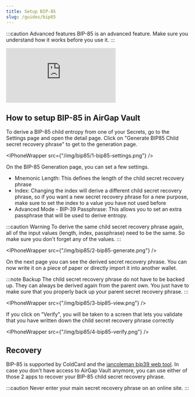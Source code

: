 ```yaml
---
title: Setup BIP-85
slug: /guides/bip85
---
```



:::caution Advanced features
BIP-85 is an advanced feature. Make sure you understand how it works before you use it.
:::

<div class="yt-container">
  <iframe
    class="yt-video"
    src="https://www.youtube.com/embed/JVuURYQkhxg"
    frameborder="0"
    allowfullscreen
  ></iframe>
</div>

## How to setup BIP-85 in AirGap Vault

To derive a BIP-85 child entropy from one of your Secrets, go to the Settings page and open the detail page.
Click on "Generate BIP85 Child secret recovery phrase" to get to the generation page.

<IPhoneWrapper src={"/img/bip85/1-bip85-settings.png"} />

On the BIP-85 Generation page, you can set a few settings.

- Mnemonic Length: This defines the length of the child secret recovery phrase
- Index: Changing the index will derive a different child secret recovery phrase, so if you want a new secret recovery phrase for a new purpose, make sure to set the index to a value you have not used before
- Advanced Mode - BIP-39 Passphrase: This allows you to set an extra passphrase that will be used to derive entropy.

:::caution Warning
To derive the same child secret recovery phrase again, all of the input values (length, index, passphrase) need to be the same. So make sure you don't forget any of the values.
:::

<IPhoneWrapper src={"/img/bip85/2-bip85-generate.png"} />

On the next page you can see the derived secret recovery phrase. You can now write it on a piece of paper or directly import it into another wallet.

:::note Backup
The child secret recovery phrase do not have to be backed up. They can always be derived again from the parent own. You just have to make sure that you properly back up your parent secret recovery phrase.
:::

<IPhoneWrapper src={"/img/bip85/3-bip85-view.png"} />

If you click on "Verify", you will be taken to a screen that lets you validate that you have written down the child secret recovery phrase correctly

<IPhoneWrapper src={"/img/bip85/4-bip85-verify.png"} />

## Recovery

BIP-85 is supported by ColdCard and the [iancoleman bip39 web tool](https://iancoleman.io/bip39/). In case you don't have access to AirGap Vault anymore, you can use either of those 2 apps to recover your BIP-85 child secret recovery phrase.

:::caution
Never enter your main secret recovery phrase on an online site.
:::
